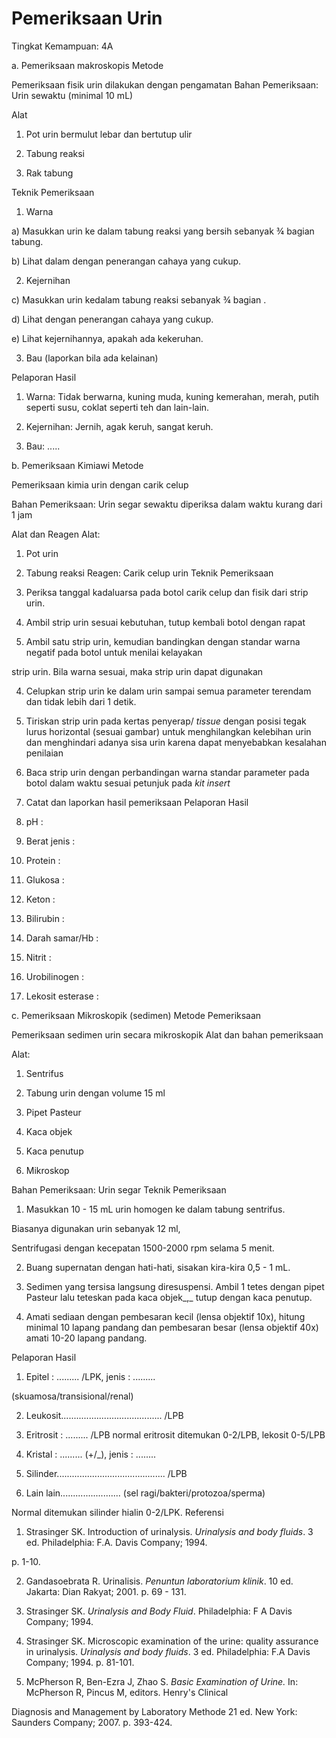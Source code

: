 # Pemeriksaan Urin 

Tingkat Kemampuan: 4A

a. Pemeriksaan makroskopis Metode

Pemeriksaan fisik urin dilakukan dengan pengamatan Bahan Pemeriksaan: Urin sewaktu (minimal 10 mL)

Alat

1) Pot urin bermulut lebar dan bertutup ulir

 

2) Tabung reaksi

3) Rak tabung

Teknik Pemeriksaan

1) Warna

a) Masukkan urin ke dalam tabung reaksi yang bersih sebanyak ¾ bagian tabung.

b) Lihat dalam dengan penerangan cahaya yang cukup.

2) Kejernihan

c) Masukkan urin kedalam tabung reaksi sebanyak ¾ bagian .

d) Lihat dengan penerangan cahaya yang cukup.

e) Lihat kejernihannya, apakah ada kekeruhan.

3) Bau (laporkan bila ada kelainan)

Pelaporan Hasil

1) Warna: Tidak berwarna, kuning muda, kuning kemerahan, merah, putih seperti susu, coklat seperti teh dan lain-lain.

2) Kejernihan: Jernih, agak keruh, sangat keruh.

3) Bau: .....

b. Pemeriksaan Kimiawi Metode

Pemeriksaan kimia urin dengan carik celup

Bahan Pemeriksaan: Urin segar sewaktu diperiksa dalam waktu kurang dari 1 jam

Alat dan Reagen Alat:

1) Pot urin

2) Tabung reaksi Reagen: Carik celup urin Teknik Pemeriksaan

1) Periksa tanggal kadaluarsa pada botol carik celup dan fisik dari strip urin.

2) Ambil strip urin sesuai kebutuhan, tutup kembali botol dengan rapat

3) Ambil satu strip urin, kemudian bandingkan dengan standar warna negatif pada botol untuk menilai kelayakan

 

strip urin. Bila warna sesuai, maka strip urin dapat digunakan

4) Celupkan strip urin ke dalam urin sampai semua parameter terendam dan tidak lebih dari 1 detik.

5) Tiriskan strip urin pada kertas penyerap/ _tissue_ dengan posisi tegak lurus horizontal (sesuai gambar) untuk menghilangkan kelebihan urin dan menghindari adanya sisa urin karena dapat menyebabkan kesalahan penilaian

6) Baca strip urin dengan perbandingan warna standar parameter pada botol dalam waktu sesuai petunjuk pada _kit insert_

7) Catat dan laporkan hasil pemeriksaan Pelaporan Hasil

1) pH :

2) Berat jenis :

3) Protein :

4) Glukosa :

5) Keton :

6) Bilirubin :

7) Darah samar/Hb :

8) Nitrit :

9) Urobilinogen :

10) Lekosit esterase :

c. Pemeriksaan Mikroskopik (sedimen) Metode Pemeriksaan

Pemeriksaan sedimen urin secara mikroskopik Alat dan bahan pemeriksaan

Alat:

1) Sentrifus

2) Tabung urin dengan volume 15 ml

3) Pipet Pasteur

4) Kaca objek

5) Kaca penutup

6) Mikroskop

Bahan Pemeriksaan: Urin segar Teknik Pemeriksaan

 

1) Masukkan 10 - 15 mL urin homogen ke dalam tabung sentrifus.

Biasanya digunakan urin sebanyak 12 ml,

Sentrifugasi dengan kecepatan 1500-2000 rpm selama 5 menit.

2) Buang supernatan dengan hati-hati, sisakan kira-kira 0,5 - 1 mL.

3) Sedimen yang tersisa langsung diresuspensi. Ambil 1 tetes dengan pipet Pasteur lalu teteskan pada kaca objek_,_ tutup dengan kaca penutup.

4) Amati sediaan dengan pembesaran kecil (lensa objektif 10x), hitung minimal 10 lapang pandang dan pembesaran besar (lensa objektif 40x) amati 10-20 lapang pandang.

Pelaporan Hasil

1) Epitel : ......... /LPK, jenis : .........

(skuamosa/transisional/renal)

2) Leukosit........................................ /LPB

3) Eritrosit : ......... /LPB normal eritrosit ditemukan 0-2/LPB, lekosit 0-5/LPB

4) Kristal : ......... (+/\_), jenis : ........

5) Silinder........................................... /LPB

6) Lain lain........................ (sel ragi/bakteri/protozoa/sperma)

Normal ditemukan silinder hialin 0-2/LPK. Referensi

1) Strasinger SK. Introduction of urinalysis. _Urinalysis and body fluids_. 3 ed. Philadelphia: F.A. Davis Company; 1994.

p. 1-10.

2) Gandasoebrata R. Urinalisis. _Penuntun laboratorium klinik_. 10 ed. Jakarta: Dian Rakyat; 2001. p. 69 - 131.

3) Strasinger SK. _Urinalysis and Body Fluid_. Philadelphia: F A Davis Company; 1994.

4) Strasinger SK. Microscopic examination of the urine: quality assurance in urinalysis. _Urinalysis and body fluids_. 3 ed. Philadelphia: F.A Davis Company; 1994. p. 81-101.

5) McPherson R, Ben-Ezra J, Zhao S. _Basic Examination of Urine._ In: McPherson R, Pincus M, editors. Henry's Clinical

 

Diagnosis and Management by Laboratory Methode 21 ed. New York: Saunders Company; 2007. p. 393-424.
